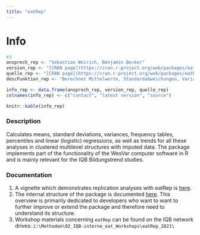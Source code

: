```yaml
---
title: "eatRep"
---
```


# Info

```r
#3
ansprech_rep <- "Sebastian Weirich, Benjamin Becker"
version_rep <- "[CRAN page](https://cran.r-project.org/web/packages/eatRep/index.html)"
quelle_rep <- "[CRAN page](https://cran.r-project.org/web/packages/eatRep/index.html)"
descFunktion_rep <- "Berechnet Mittelwerte, Standardabweichungen, Varianzen, Häufigkeitstabellen, Perzentile und lineare (logistische) Regressionen sowie Trends für alle diese Analysen in geclusterten Mehrebenenstrukturen mit imputierten Daten. Das Paket implementiert einen Teil der Funktionsweise der Computersoftware WesVar in R und ist im Wesentlichen für die IQB-Bildungstrendstudien relevant."

info_rep <- data.frame(ansprech_rep, version_rep, quelle_rep)
colnames(info_rep) <- c("contact", "latest version", "source")

knitr::kable(info_rep)
```

### Description

Calculates means, standard deviations, variances, frequency tables, percentiles and linear (logistic) regressions, as well as trends for all these analyses in clustered multilevel structures with imputed data. The package implements part of the functionality of the WesVar computer software in R and is mainly relevant for the IQB Bildungstrend studies.

### Documentation

1) A vignette which demonstrates replication analyses with eatRep is [here](https://cran.r-project.org/web//packages/eatRep/vignettes/eatRep.html).
2) The internal structure of the package is documented [here](https://github.com/iqb-research/IQB-Methods/blob/main/_site/structure.html). This overview is primarily dedicated to developers who want to want to further improve or extend the package and therefore need to understand its structure. 
3) Workshop materials concerning `eatRep` can be found on the IQB network drives: `i:\Methoden\02_IQB-interne_eat_Workshops\eatRep_2021\`

